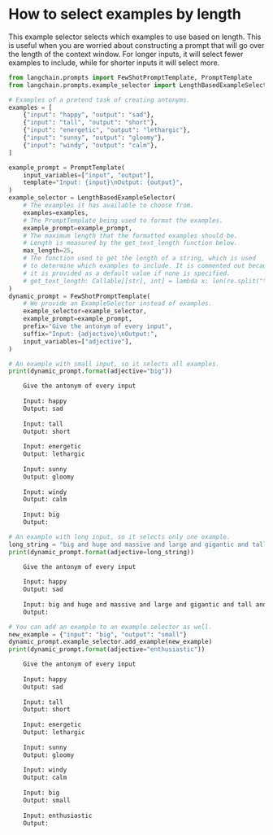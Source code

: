 # How to select examples by length

This example selector selects which examples to use based on length. This is useful when you are worried about constructing a prompt that will go over the length of the context window. For longer inputs, it will select fewer examples to include, while for shorter inputs it will select more.

```python
from langchain.prompts import FewShotPromptTemplate, PromptTemplate
from langchain.prompts.example_selector import LengthBasedExampleSelector

# Examples of a pretend task of creating antonyms.
examples = [
    {"input": "happy", "output": "sad"},
    {"input": "tall", "output": "short"},
    {"input": "energetic", "output": "lethargic"},
    {"input": "sunny", "output": "gloomy"},
    {"input": "windy", "output": "calm"},
]

example_prompt = PromptTemplate(
    input_variables=["input", "output"],
    template="Input: {input}\nOutput: {output}",
)
example_selector = LengthBasedExampleSelector(
    # The examples it has available to choose from.
    examples=examples,
    # The PromptTemplate being used to format the examples.
    example_prompt=example_prompt,
    # The maximum length that the formatted examples should be.
    # Length is measured by the get_text_length function below.
    max_length=25,
    # The function used to get the length of a string, which is used
    # to determine which examples to include. It is commented out because
    # it is provided as a default value if none is specified.
    # get_text_length: Callable[[str], int] = lambda x: len(re.split("\n| ", x))
)
dynamic_prompt = FewShotPromptTemplate(
    # We provide an ExampleSelector instead of examples.
    example_selector=example_selector,
    example_prompt=example_prompt,
    prefix="Give the antonym of every input",
    suffix="Input: {adjective}\nOutput:",
    input_variables=["adjective"],
)
```


```python
# An example with small input, so it selects all examples.
print(dynamic_prompt.format(adjective="big"))
```


<CodeOutputBlock lang="python">

```default
    Give the antonym of every input
    
    Input: happy
    Output: sad
    
    Input: tall
    Output: short
    
    Input: energetic
    Output: lethargic
    
    Input: sunny
    Output: gloomy
    
    Input: windy
    Output: calm
    
    Input: big
    Output:
```

</CodeOutputBlock>


```python
# An example with long input, so it selects only one example.
long_string = "big and huge and massive and large and gigantic and tall and much much much much much bigger than everything else"
print(dynamic_prompt.format(adjective=long_string))
```


<CodeOutputBlock lang="python">

```default
    Give the antonym of every input
    
    Input: happy
    Output: sad
    
    Input: big and huge and massive and large and gigantic and tall and much much much much much bigger than everything else
    Output:
```

</CodeOutputBlock>


```python
# You can add an example to an example selector as well.
new_example = {"input": "big", "output": "small"}
dynamic_prompt.example_selector.add_example(new_example)
print(dynamic_prompt.format(adjective="enthusiastic"))
```


<CodeOutputBlock lang="python">

```default
    Give the antonym of every input
    
    Input: happy
    Output: sad
    
    Input: tall
    Output: short
    
    Input: energetic
    Output: lethargic
    
    Input: sunny
    Output: gloomy
    
    Input: windy
    Output: calm
    
    Input: big
    Output: small
    
    Input: enthusiastic
    Output:
```

</CodeOutputBlock>
